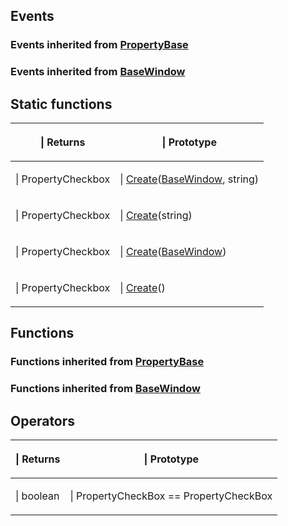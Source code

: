==Events==

{{Lua/Events_Prefix}}

===Events inherited from [[Lua/Client/PropertyBase|PropertyBase]]===

{{Lua/Client/PropertyBase/Events}}

===Events inherited from [[Lua/Client/BaseWindow|BaseWindow]]===

{{Lua/Client/BaseWindow/Events}}

{{Lua/Events_Suffix}}

==Static functions==

{{Lua/Table_Prefix}}
{| {{Lua/Table_Header}}
!{{Lua/Column_Style/Returns_List}} | Returns
!{{Lua/Column_Style/Prototype_List}} | Prototype
|-
|{{Lua/Cell_Style/Returns_List}} | PropertyCheckbox
|{{Lua/Cell_Style/Prototype_List}} | [[Lua/Client/PropertyCheckBox/Static Functions/Create|Create]]([[Lua/Client/BaseWindow|BaseWindow]], string)
|-
|{{Lua/Cell_Style/Returns_List}} | PropertyCheckbox
|{{Lua/Cell_Style/Prototype_List}} | [[Lua/Client/PropertyCheckBox/Static Functions/Create|Create]](string)
|-
|{{Lua/Cell_Style/Returns_List}} | PropertyCheckbox
|{{Lua/Cell_Style/Prototype_List}} | [[Lua/Client/PropertyCheckBox/Static Functions/Create|Create]]([[Lua/Client/BaseWindow|BaseWindow]])
|-
|{{Lua/Cell_Style/Returns_List}} | PropertyCheckbox
|{{Lua/Cell_Style/Prototype_List}} | [[Lua/Client/PropertyCheckBox/Static Functions/Create|Create]]()
|} {{Lua/Table_Suffix}}

==Functions==

===Functions inherited from [[Lua/Client/PropertyBase|PropertyBase]]===

{{Lua/Client/PropertyBase/Functions}}

===Functions inherited from [[Lua/Client/BaseWindow|BaseWindow]]===

{{Lua/Client/BaseWindow/Functions}}

==Operators==

{{Lua/Table_Prefix}}
{| {{Lua/Table_Header}}
!{{Lua/Column_Style/Returns_List}} | Returns
!{{Lua/Column_Style/Prototype_List}} | Prototype
|-
|{{Lua/Cell_Style/Returns_List}} | boolean
|{{Lua/Cell_Style/Prototype_List}} | PropertyCheckBox == PropertyCheckBox
|} {{Lua/Table_Suffix}}